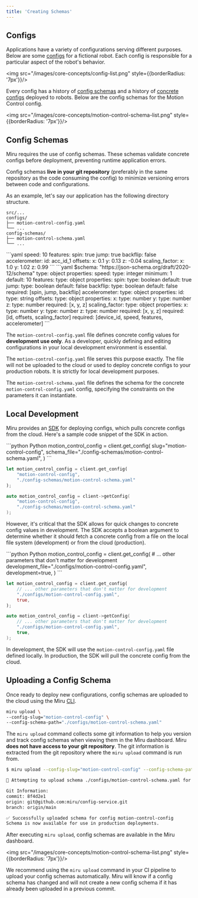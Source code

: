 ```yaml
---
title: 'Creating Schemas'
---
```


## Configs

Applications have a variety of configurations serving different purposes. Below are some [configs](/pages/vocabulary#config) for a fictional robot. Each config is responsible for a particular aspect of the robot's behavior.

<img src="/images/core-concepts/config-list.png" style={{borderRadius: '7px'}}/>

Every config has a history of [config schemas](/pages/vocabulary#config-schema) and a history of [concrete configs](/pages/vocabulary#concrete-config) deployed to robots. Below are the config schemas for the Motion Control config.

<img src="/images/core-concepts/motion-control-schema-list.png" style={{borderRadius: '7px'}}/>

## Config Schemas
Miru requires the use of config schemas. These schemas validate concrete configs before deployment, preventing runtime application errors. 

Config schemas **live in your git repository** (preferably in the same repository as the code consuming the config) to minimize versioning errors between code and configurations.

As an example, let's say our application has the following directory structure.

```
src/...
configs/
├── motion-control-config.yaml
└── ...
config-schemas/
├── motion-control-schema.yaml
└── ...
```

<Accordion title="motion-control-config.yaml">
```yaml
speed: 10
features:
  spin: true
  jump: true
  backflip: false
accelerometer:
  id: acc_id_1
  offsets:
    x: 0.1
    y: 0.13
    z: -0.04
  scaling_factor:
    x: 1.0
    y: 1.02
    z: 0.99
```
</Accordion>

<Accordion title="motion-control-schema.yaml">
```yaml
$schema: "https://json-schema.org/draft/2020-12/schema"
type: object
properties:
  speed:
    type: integer
    minimum: 1
    default: 10
  features:
    type: object
    properties:
      spin:
        type: boolean
        default: true
      jump:
        type: boolean
        default: false
      backflip:
        type: boolean
        default: false
    required: [spin, jump, backflip]
  accelerometer:
    type: object
    properties:
      id:
        type: string
      offsets:
        type: object
        properties:
          x:
            type: number
          y:
            type: number
          z:
            type: number
        required: [x, y, z]
      scaling_factor:
        type: object
        properties:
          x:
            type: number
          y:
            type: number
          z:
            type: number
        required: [x, y, z]
    required: [id, offsets, scaling_factor]
required: [device_id, speed, features, accelerometer]
```
</Accordion>

The `motion-control-config.yaml` file defines concrete config values for **development use only**. As a developer, quickly defining and editing configurations in your local development environment is essential.

The `motion-control-config.yaml` file serves this purpose exactly. The file will not be uploaded to the cloud or used to deploy concrete configs to your production robots. It is strictly for local development purposes.

The `motion-control-schema.yaml` file defines the schema for the concrete `motion-control-config.yaml` config, specifying the constraints on the parameters it can instantiate.



## Local Development 
Miru provides an [SDK](/pages/guides/sdk) for deploying configs, which pulls concrete configs from the cloud. Here's a sample code snippet of the SDK in action.

<CodeGroup>
```python Python
motion_control_config = client.get_config(
    slug="motion-control-config",
    schema_file="./config-schemas/motion-control-schema.yaml",
)
```

```rust Rust
let motion_control_config = client.get_config(
    "motion-control-config",
    "./config-schemas/motion-control-schema.yaml"
);
```

```cpp C++
auto motion_control_config = client->getConfig(
    "motion-control-config",
    "./config-schemas/motion-control-schema.yaml"
);
```
</CodeGroup>

However, it's critical that the SDK allows for quick changes to concrete config values in development. The SDK accepts a boolean argument to determine whether it should fetch a concrete config from a file on the local file system (development) or from the cloud (production).

<CodeGroup>
```python Python
motion_control_config = client.get_config(
    # ... other parameters that don't matter for development
    development_file="./configs/motion-control-config.yaml",
    development=true,
)
```

```rust Rust
let motion_control_config = client.get_config(
    // ... other parameters that don't matter for development
    "./configs/motion-control-config.yaml",
    true,
);
```

```cpp C++
auto motion_control_config = client->getConfig(
    // ... other parameters that don't matter for development
    "./configs/motion-control-config.yaml",
    true,
);
```
</CodeGroup>

In development, the SDK will use the `motion-control-config.yaml` file defined locally. In production, the SDK will pull the concrete config from the cloud.

## Uploading a Config Schema

Once ready to deploy new configurations, config schemas are uploaded to the cloud using the Miru [CLI](/pages/guides/cli).

```bash
miru upload \
--config-slug="motion-control-config" \
--config-schema-path="./configs/motion-control-schema.yaml"
```

The `miru upload` command collects some git information to help you version and track config schemas when viewing them in the Miru dashboard. Miru **does not have access to your git repository**. The git information is extracted from the git repository where the `miru upload` command is run from.

```bash
$ miru upload --config-slug="motion-control-config" --config-schema-path="./configs/motion-control-schema.yaml"

🚀 Attempting to upload schema ./configs/motion-control-schema.yaml for config motion-control-config...

Git Information:
commit: 8f4d2e1
origin: git@github.com:miru/config-service.git
branch: origin/main

✅ Successfully uploaded schema for config motion-control-config
Schema is now available for use in production deployments.
```

After executing `miru upload`, config schemas are available in the Miru dashboard.

<img src="/images/core-concepts/motion-control-schema-list.png" style={{borderRadius: '7px'}}/>

We recommend using the `miru upload` command in your CI pipeline to upload your config schemas automatically. Miru will know if a config schema has changed and will not create a new config schema if it has already been uploaded in a previous commit.